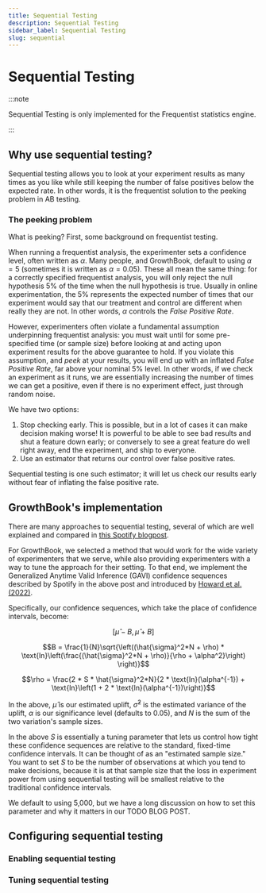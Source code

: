 ```yaml
---
title: Sequential Testing
description: Sequential Testing
sidebar_label: Sequential Testing
slug: sequential
---
```


# Sequential Testing

:::note

Sequential Testing is only implemented for the Frequentist statistics engine.

:::

## Why use sequential testing?

Sequential testing allows you to look at your experiment results as many times as you like while still keeping the number of false positives below the expected rate. In other words, it is the frequentist solution to the peeking problem in AB testing.

### The peeking problem

What is peeking? First, some background on frequentist testing.

When running a frequentist analysis, the experimenter sets a confidence level, often written as $\alpha$. Many people, and GrowthBook, default to using $\alpha = 5%$ (sometimes it is written as $\alpha = 0.05$). These all mean the same thing: for a correctly specified frequentist analysis, you will only reject the null hypothesis 5% of the time when the null hypothesis is true. Usually in online experimentation, the 5% represents the expected number of times that our experiment would say that our treatment and control are different when really they are not. In other words, $\alpha$ controls the _False Positive Rate_.

However, experimenters often violate a fundamental assumption underpinning frequentist analysis: you must wait until for some pre-specified time (or sample size) before looking at and acting upon experiment results for the above guarantee to hold. If you violate this assumption, and _peek_ at your results, you will end up with an inflated _False Positive Rate_, far above your nominal 5% level. In other words, if we check an experiment as it runs, we are essentially increasing the number of times we can get a positive, even if there is no experiment effect, just through random noise.

We have two options:

1. Stop checking early. This is possible, but in a lot of cases it can make decision making worse! It is powerful to be able to see bad results and shut a feature down early; or conversely to see a great feature do well right away, end the experiment, and ship to everyone.
2. Use an estimator that returns our control over false positive rates.

Sequential testing is one such estimator; it will let us check our results early without fear of inflating the false positive rate.

## GrowthBook's implementation

There are many approaches to sequential testing, several of which are well explained and compared in [this Spotify blogpost](https://engineering.atspotify.com/2023/03/choosing-sequential-testing-framework-comparisons-and-discussions/).

For GrowthBook, we selected a method that would work for the wide variety of experimenters that we serve, while also providing experimenters with a way to tune the approach for their setting. To that end, we implement the Generalized Anytime Valid Inference (GAVI) confidence sequences described by Spotify in the above post and introduced by [Howard et al. (2022)](https://arxiv.org/pdf/1810.08240.pdf).

Specifically, our confidence sequences, which take the place of confidence intervals, become:

$$[\hat{\mu} - B, \hat{\mu} + B]$$

$$B = \frac{1}{N}\sqrt{\left((\hat{\sigma}^2*N + \rho) * \text{ln}\left(\frac{(\hat{\sigma}^2*N + \rho)}{\rho + \alpha^2}\right) \right)}$$

$$\rho = \frac{2 * S * \hat{\sigma}^2*N}{2 * \text{ln}(\alpha^{-1}) + \text{ln}\left(1 + 2 * \text{ln}(\alpha^{-1})\right)}$$

In the above, $\hat{\mu}$ is our estimated uplift, $\hat{\sigma}^2$ is the estimated variance of the uplift, $\alpha$ is our significance level (defaults to 0.05), and $N$ is the sum of the two variation's sample sizes.

In the above $S$ is essentially a tuning parameter that lets us control how tight these confidence sequences are relative to the standard, fixed-time confidence intervals. It can be thought of as an "estimated sample size." You want to set $S$ to be the number of observations at which you tend to make decisions, because it is at that sample size that the loss in experiment power from using sequential testing will be smallest relative to the traditional confidence intervals.

We default to using 5,000, but we have a long discussion on how to set this parameter and why it matters in our TODO BLOG POST.

## Configuring sequential testing

### Enabling sequential testing

### Tuning sequential testing
